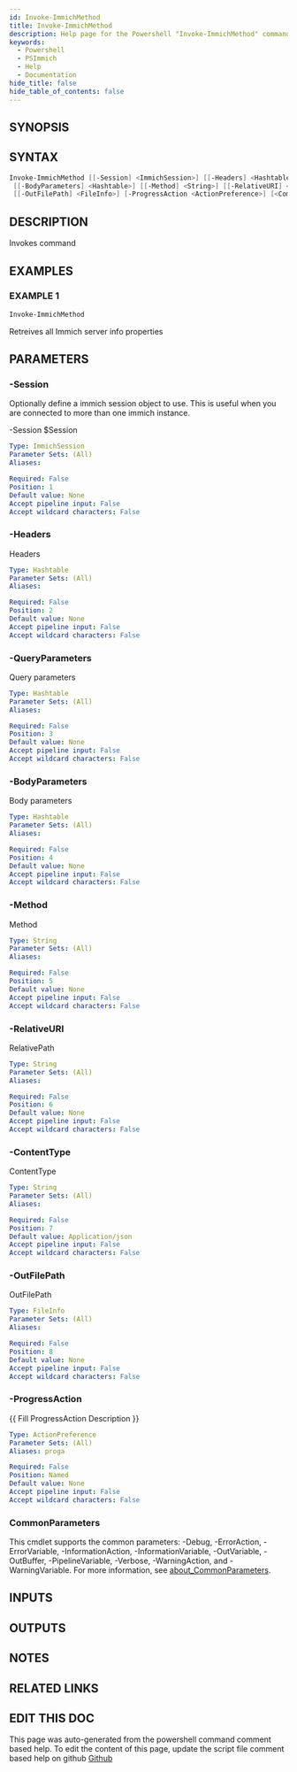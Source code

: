 ```yaml
---
id: Invoke-ImmichMethod
title: Invoke-ImmichMethod
description: Help page for the Powershell "Invoke-ImmichMethod" command
keywords:
  - Powershell
  - PSImmich
  - Help
  - Documentation
hide_title: false
hide_table_of_contents: false
---
```


## SYNOPSIS

## SYNTAX

```powershell
Invoke-ImmichMethod [[-Session] <ImmichSession>] [[-Headers] <Hashtable>] [[-QueryParameters] <Hashtable>]
 [[-BodyParameters] <Hashtable>] [[-Method] <String>] [[-RelativeURI] <String>] [[-ContentType] <String>]
 [[-OutFilePath] <FileInfo>] [-ProgressAction <ActionPreference>] [<CommonParameters>]
```

## DESCRIPTION

Invokes command

## EXAMPLES

### EXAMPLE 1

```powershell
Invoke-ImmichMethod
```

Retreives all Immich server info properties

## PARAMETERS

### -Session

Optionally define a immich session object to use.
This is useful when you are connected to more than one immich instance.

-Session $Session

```yaml
Type: ImmichSession
Parameter Sets: (All)
Aliases:

Required: False
Position: 1
Default value: None
Accept pipeline input: False
Accept wildcard characters: False
```

### -Headers

Headers

```yaml
Type: Hashtable
Parameter Sets: (All)
Aliases:

Required: False
Position: 2
Default value: None
Accept pipeline input: False
Accept wildcard characters: False
```

### -QueryParameters

Query parameters

```yaml
Type: Hashtable
Parameter Sets: (All)
Aliases:

Required: False
Position: 3
Default value: None
Accept pipeline input: False
Accept wildcard characters: False
```

### -BodyParameters

Body parameters

```yaml
Type: Hashtable
Parameter Sets: (All)
Aliases:

Required: False
Position: 4
Default value: None
Accept pipeline input: False
Accept wildcard characters: False
```

### -Method

Method

```yaml
Type: String
Parameter Sets: (All)
Aliases:

Required: False
Position: 5
Default value: None
Accept pipeline input: False
Accept wildcard characters: False
```

### -RelativeURI

RelativePath

```yaml
Type: String
Parameter Sets: (All)
Aliases:

Required: False
Position: 6
Default value: None
Accept pipeline input: False
Accept wildcard characters: False
```

### -ContentType

ContentType

```yaml
Type: String
Parameter Sets: (All)
Aliases:

Required: False
Position: 7
Default value: Application/json
Accept pipeline input: False
Accept wildcard characters: False
```

### -OutFilePath

OutFilePath

```yaml
Type: FileInfo
Parameter Sets: (All)
Aliases:

Required: False
Position: 8
Default value: None
Accept pipeline input: False
Accept wildcard characters: False
```

### -ProgressAction

\{\{ Fill ProgressAction Description \}\}

```yaml
Type: ActionPreference
Parameter Sets: (All)
Aliases: proga

Required: False
Position: Named
Default value: None
Accept pipeline input: False
Accept wildcard characters: False
```

### CommonParameters

This cmdlet supports the common parameters: -Debug, -ErrorAction, -ErrorVariable, -InformationAction, -InformationVariable, -OutVariable, -OutBuffer, -PipelineVariable, -Verbose, -WarningAction, and -WarningVariable. For more information, see [about_CommonParameters](http://go.microsoft.com/fwlink/?LinkID=113216).

## INPUTS

## OUTPUTS

## NOTES

## RELATED LINKS

## EDIT THIS DOC 

This page was auto-generated from the powershell command comment based help. To edit the content of this page, update the script file comment based help on github [Github](https://github.com/hanpq/PSImmich)
